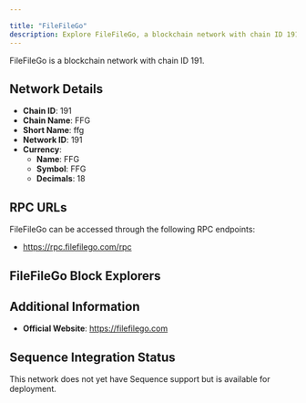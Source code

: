 ```yaml
---

title: "FileFileGo"
description: Explore FileFileGo, a blockchain network with chain ID 191. Learn about its native currency, FFG, and how to interact with the network.
---
```




FileFileGo is a blockchain network with chain ID 191.

## Network Details

- **Chain ID**: 191
- **Chain Name**: FFG
- **Short Name**: ffg
- **Network ID**: 191
- **Currency**: 
  - **Name**: FFG
  - **Symbol**: FFG
  - **Decimals**: 18

## RPC URLs

FileFileGo can be accessed through the following RPC endpoints:

- https://rpc.filefilego.com/rpc

## FileFileGo Block Explorers



## Additional Information

- **Official Website**: https://filefilego.com

## Sequence Integration Status

This network does not yet have Sequence support but is available for deployment.
